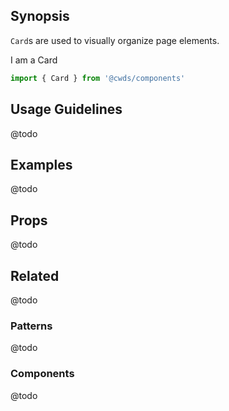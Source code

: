 
## Synopsis

`Card`s are used to visually organize page elements.

<DemoCard className="mt-2 mb-4 p-3">
  <div style={{ position: 'relative' }}>
    <Card className="mb-0">I am a Card</Card>
  </div>
</DemoCard>

```jsx
import { Card } from '@cwds/components'
```

## Usage Guidelines

@todo

## Examples

@todo

## Props

@todo

## Related

@todo

### Patterns

@todo

### Components

@todo
